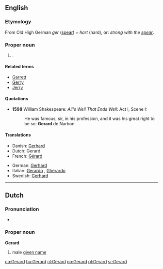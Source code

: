 {{also|Gérard}}
==English==

===Etymology===
From Old High German ''ger'' ([[spear]]) + ''hart'' (hard), or: ''strong with the [[spear]]''.

===Proper noun===
{{en-proper noun}}

# {{given name|male|from=Germanic}}.

====Related terms====
* [[Garrett]]
* [[Gerry]]
* [[Jerry]]

====Quotations====
* '''1598''' William Shakespeare: ''All's Well That Ends Well'': Act I, Scene I:
*: He was famous, sir, in his profession, and it  was his great right to be so: '''Gerard''' de Narbon.

====Translations====
{{trans-top|male given name}}
* Danish: [[Gerhard]]
* Dutch: Gerard {{m}}
* French: [[Gérard]]
{{trans-mid}}
* German: [[Gerhard]]
* Italian: [[Gerardo]] {{m}}, [[Gherardo]] {{m}}
* Swedish: [[Gerhard]]
{{trans-bottom}}

----

==Dutch==

===Pronunciation===
* {{SAMPA|/GI"rArt/}}

===Proper noun===
'''Gerard'''

# male [[given name]]

[[ca:Gerard]]
[[hu:Gerard]]
[[nl:Gerard]]
[[no:Gerard]]
[[pl:Gerard]]
[[sr:Gerard]]